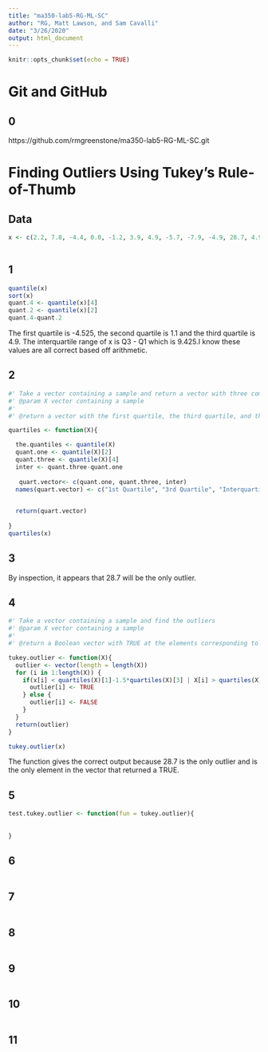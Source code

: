 ```yaml
---
title: "ma350-lab5-RG-ML-SC"
author: "RG, Matt Lawson, and Sam Cavalli"
date: "3/26/2020"
output: html_document
---
```


```r
knitr::opts_chunk$set(echo = TRUE)
```

# Git and GitHub

## 0

https://github.com/rmgreenstone/ma350-lab5-RG-ML-SC.git

# Finding Outliers Using Tukey’s Rule-of-Thumb

## Data


```r

x <- c(2.2, 7.8, -4.4, 0.0, -1.2, 3.9, 4.9, -5.7, -7.9, -4.9, 28.7, 4.9)
      
```


## 1



```r
quantile(x)
sort(x)
quant.4 <- quantile(x)[4]
quant.2 <- quantile(x)[2]
quant.4-quant.2
```

The first quartile is -4.525, the second quartile is 1.1 and the third quartile is 4.9. The interquartile range of x is Q3 - Q1 which is 9.425.I know these values are all correct based off arithmetic. 


## 2

```r
#' Take a vector containing a sample and return a vector with three components: the first quartile, the third quartile, and the interquartile range
#' @param X vector containing a sample
#'
#' @return a vector with the first quartile, the third quartile, and the interquartile range

quartiles <- function(X){

  the.quantiles <- quantile(X)
  quant.one <- quantile(X)[2]
  quant.three <- quantile(X)[4]
  inter <- quant.three-quant.one
  
   quart.vector<- c(quant.one, quant.three, inter)
  names(quart.vector) <- c("1st Quartile", "3rd Quartile", "Interquartile Range")
  

  return(quart.vector)
 
}
quartiles(x)
```



## 3


By inspection, it appears that 28.7 will be the only outlier.




## 4



```r
#' Take a vector containing a sample and find the outliers
#' @param X vector containing a sample
#'
#' @return a Boolean vector with TRUE at the elements corresponding to outliers and FALSE everywhere else 

tukey.outlier <- function(X){
  outlier <- vector(length = length(X))
  for (i in 1:length(X)) {
    if(x[i] < quartiles(X)[1]-1.5*quartiles(X)[3] | X[i] > quartiles(X)[2]+1.5*quartiles(X)[3]){
      outlier[i] <- TRUE
    } else {
      outlier[i] <- FALSE
    }
  }
  return(outlier)
}

tukey.outlier(x)
```

The function gives the correct output because 28.7 is the only outlier and is the only element in the vector that returned a TRUE.

## 5



```r
test.tukey.outlier <- function(fun = tukey.outlier){
  
  
}

```



## 6



```r

```



## 7



```r

```



## 8



```r

```



## 9



```r

```



## 10



```r

```



## 11



```r

```




